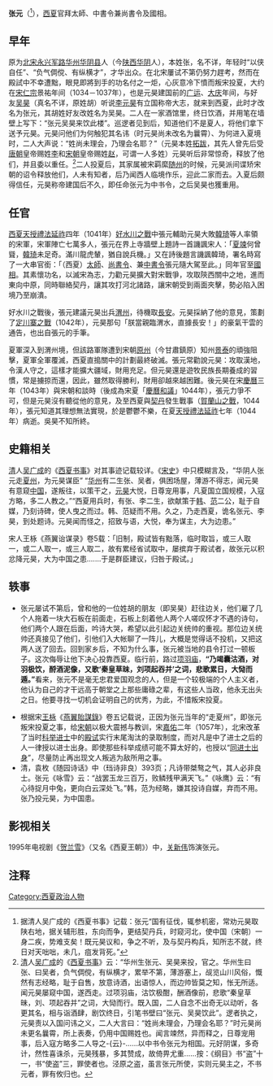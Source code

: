 {{Otheruses|張元|other=同名或類似名的其它條目描述}}
{{review|time=2012-09-05T02:55:09+00:00}}
{{Infobox person
| subject_name   = 张元 
| place_of_birth = [[北宋|北宋]][[永兴军路|华州]][[华阴县|华阴县]]
| date_of_death  = 1044年
| place_of_death = [[西夏|西夏]]
| occupation = [[西夏|西夏]][[相国|国相]]
| 知名於 = [[好水川之战|好水川之战]] 
}}
'''张元'''（{{bd|||1044年}}<ref>据清人吴广成的《西夏书事》记载：张元“国有征伐，辄参机密，常劝元昊取陕右地，据关辅形胜，东向而争，更结契丹兵，时窥河北，使中国（宋朝）一身二疾，势难支矣！既元昊议和，争之不听，及与契丹构兵，知所志不就，终日对天咄咄，未几，疽发背死。”</ref>），[[西夏|西夏]]官拜太師、中書令兼尚書令及國相。

== 早年 ==
原为[[北宋|北宋]][[永兴军路|永兴军路]][[华州|华州]][[华阴县|华阴县]]人（今[[陕西|陕西]][[华阴|华阴]]人），本姓张，名不详，年轻时“以侠自任”、“负气倜傥、有纵横才”，才华出众。在北宋屢试不第仍努力趕考，然而在殿試中不幸遭黜，眼見即將到手的功名付之一炬，心灰意冷下憤而叛宋投夏，大约在[[宋仁宗|宋仁宗]]景祐年间（1034－1037年），也是元昊建国前的[[广运_(西夏)|广运]]、[[大庆|大庆]]年间，与好友[[吴昊|吴昊]]（真名不详，原姓胡）听说[[李元昊|李元昊]]有立国称帝大志，就来到西夏，此时才改名为张元，其胡姓好友改姓名为吴昊。二人在一家酒馆里，终日饮酒，并用笔在墙壁上写下：“张元吴昊来饮此楼”。巡逻者见到后，知道他们不是夏人，将他们拿下送予元昊。元昊问他们为何触犯其名讳（时元昊尚未改名为曩霄）、为何进入夏境时，二人大声说：“姓尚未理会，乃理会名耶？”（元昊本姓[[拓跋|拓跋]]，其先人曾先后受[[唐朝|唐朝]]皇帝赐姓[[李|李]]和[[宋朝|宋朝]]皇帝赐姓[[赵|赵]]，可谓一人多姓）元昊听后非常惊奇，释放了他们，并且委以重任。<ref>[[清|清]]人[[吴广成|吴广成]]的《[[西夏书事|西夏书事]]》云：“华州生张元、吴昊来投，官之。华州生曰张、曰吴者，负气倜傥，有纵横才，累举不第，薄游塞上，觇览山川风俗，慨然有志经略，耻于自售，放意诗酒，出语惊人，而边帅皆莫之知，怅无所适。闻元昊屡窥中国，遂西走。过项羽庙，沽饮极酣，酬酒像前，悲歌“秦皇草昧，刘、项起吞并”之词，大恸而行。既入国，二人自念不出奇无以动听，各更其名，相与诣酒肆，剧饮终日，引笔书壁曰“张元、吴昊饮此”。逻者执之，元昊责以入国问讳之义，二人大言曰：“姓尚未理会，乃理会名耶？”时元昊尚未更名曩霄，所上表奏，仍用中国赐姓也。闻言竦然，异而释之，日尊宠用事，后入寇方略多二人导之-{云}-……以中书令张元为相国。元好阴谋，多奇计，然性喜诛杀，元昊残暴，多其赞成，故倚畀尤重……按：《纲目》书“盗”十一，书“使盗”三，罪使者也。泾原之盗，虽言张元所使，实则元昊主之，不书元者，罪有攸归也。</ref>二人投夏后，其家属被宋羁縻[[随州|随州]]的时候，元昊派间谍矫宋朝的诏令释放他们，人未有知者，后乃闻西人临境作乐，迎此二家而去。入夏后颇得信任，元昊称帝建国后不久，即任命张元为中书令，之后吴昊也獲重用。

== 任官 ==
[[西夏|西夏]][[天授禮法延祚|天授禮法延祚]]四年（1041年）[[好水川之戰|好水川之戰]]中張元輔助元昊大敗[[韓琦|韓琦]]等人率領的宋軍，宋軍陣亡七萬多人，張元在界上寺牆壁上題詩一首譏諷宋人：「[[夏竦|夏竦]]何曾聳，[[韓琦|韓琦]]未足奇。滿川龍虎輦，猶自說兵機。」又在詩後題言譏諷韓琦，署名時寫了一大串官銜：「（西夏）[[太師|太師]]、[[尚書令|尚書令]]、兼[[中書令|中書令]]張元隨大駕至此。」同年官至[[相國|國相]]。其素懷功名，以滅宋為志，力勸元昊擴大對宋戰爭，攻取陝西關中之地，進而東向中原，同時聯絡契丹，讓其攻打河北諸路，讓宋朝受到兩面夾擊，勢必陷入困境乃至崩潰。

好水川之戰後，張元建議元昊出兵[[渭州|渭州]]，待機取[[長安|長安]]。元昊採納了他的意見，策劃了[[定川寨之戰|定川寨之戰]]（1042年），元昊那句「朕當親臨渭水，直據長安！」的豪氣干雲的通告，也出自張元的手筆。

夏軍深入到渭州境，但該路軍隊遭到宋朝[[原州|原州]]（今甘肅鎮原）知州[[景泰|景泰]]的頑強阻擊，夏軍全軍覆滅，西夏直搗關中的計劃最終破滅。張元常勸說元昊：攻取漢地，令漢人守之，這樣才能擴大疆域，財用充足。但元昊還是遊牧民族長期養成的習慣，常是擄掠而還，因此，雖然取得勝利，財用卻越來越困難。後元昊在宋[[慶曆|慶曆]]三年（1043年）與宋朝和談時（後成為宋夏「[[慶曆和議|慶曆和議]]」1044年），張元力爭不可，但是元昊沒有聽從他的意見，及至西夏與[[遼國|契丹]]發生戰事（[[賀蘭山之戰|賀蘭山之戰]]，1044年），張元知道其理想無法實現，於是鬱鬱不樂，在夏[[天授禮法延祚|天授禮法延祚]]七年（1044年）病逝。吳昊不知所終。

== 史籍相关 ==
[[清朝|清]]人[[吴广成|吴广成]]的《[[西夏书事|西夏书事]]》对其事迹记载较详。《[[宋史|宋史]]》中只模糊言及，“华阴人张元走[[夏州|夏州]]，为元昊谋臣” “[[华州|华州]]有二生张、吴者，俱困场屋，薄游不得志，闻元昊有意窥[[中原|中国]]，遂叛往，以策干之，[[元昊|元昊]]大悦，日尊宠用事，凡夏国立国规模，入寇方略，多二人教之。”“西夏用兵时，有张、李二生，欲献策于[[韩琦|韩]]、[[范仲淹|范]]二公，耻于自媒，乃刻诗碑，使人曳之而过。韩、范疑而不用。久之，乃走西夏，诡名张元、李昊，到处题诗。元昊闻而怪之，招致与语，大悦，奉为谋主，大为边患。”

宋人王栐《燕翼诒谋录》卷5载：「旧制，殿试皆有黜落，临时取旨，或三人取一，或二人取一，或三人取二，故有累经省试取中，屡摈弃于殿试者，故张元以积忿降元昊，大为中国之患.......于是群臣建议，归咎于殿试。」

== 轶事 ==
*张元屡试不第后，曾和他的一位姓胡的朋友（即吴昊）赶往边关，他们雇了几个人拖着一块大石板在前面走，石板上刻着他人两个人嗟叹怀才不遇的诗句，他们两个人跟在后面，吟诗大哭，希望以此引起边关统帅的重视。那位边关统帅还真接见了他们，引他们入大帐聊了一阵儿，大概是觉得话不投机，又把这两人送了回去。回到家乡后，不知为什么事，张元被当地的县令打过一顿板子。这次侮辱让他下决心投靠西夏。临行前，路过[[项羽庙|项羽庙]]，'''“乃竭囊沽酒，对羽极饮，酹酒泥像，又歌‘秦皇草昧，刘项起吞并’之词，悲歌累日，大恸而遁。”'''看来，张元不是毫无忠君爱国观念的人，但是一个较极端的个人主义者，他认为自己的才干远高于朝堂之上那些庸碌之辈，有这些人当政，他永无出头之日。他要寻找一切机会证明自己的优秀，为此，不惜叛宋投夏。

*根据宋[[王栐|王栐]]《[[燕翼貽謀錄|燕翼貽謀錄]]》卷五记载说，正因为张元当年的“走夏州”，即张元叛宋投夏之事，给[[宋朝|宋朝]]以极大震撼与教训，宋[[嘉佑|嘉佑]]二年（1057年），北宋改革了当时[[科举|科举]][[进士|进士]]中的[[殿试|殿试]]实行末尾淘汰的录取制度，而对凡是中了进士之后的人一律授以进士出身。即使那些科举成绩可能不算太好的，也授以“[[同进士出身|同进士出身]]”，尽量防止再出现文人叛逃为敌所用之事。
*清，袁枚《随园诗话》中（珰诗非良）393页；凡诗带桀骜之气，其人必非良士。张元《咏雪》云：“战罢玉龙三百万，败鳞残甲满天飞。”《咏鹰》云：“有心待捉月中兔，更向白云深处飞。”韩，范为经略，嫌其投诗自媒，弃而不用。张乃投元昊，为中国患。

== 影视相关 ==
1995年电视剧《[[贺兰雪|贺兰雪]]》（又名《西夏王朝》）中，[[关新伟|关新伟]]饰演张元。

== 注释 ==
{{Reflist|2}}

[[Category:西夏政治人物|Category:西夏政治人物]]